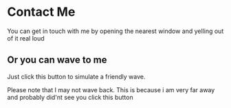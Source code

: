
# Contact Me

You can get in touch with me by opening the nearest window and yelling out of it real loud

## Or you can wave to me

Just click this button to simulate a friendly wave.

<Wave />

Please note that I may not wave back. This is because i am very far away and probably did'nt see you click this button
